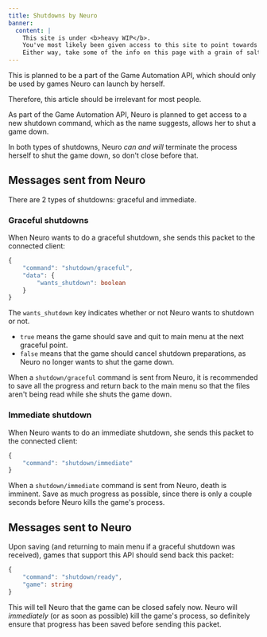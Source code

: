 ```yaml
---
title: Shutdowns by Neuro
banner:
  content: |
    This site is under <b>heavy WIP</b>.
    You've most likely been given access to this site to point towards a concept, or something.
    Either way, take some of the info on this page with a grain of salt.
---
```



<Aside>

This is planned to be a part of the Game Automation API, which should only be used by games Neuro can launch by herself.

Therefore, this article should be irrelevant for most people.

</Aside>

As part of the Game Automation API, Neuro is planned to get access to a new shutdown command, which as the name suggests, allows her to shut a game down.

<Aside type="caution">

In both types of shutdowns, Neuro _can and will_ terminate the process herself to shut the game down, so don't close before that.

</Aside>

## Messages sent from Neuro

There are 2 types of shutdowns: graceful and immediate.

### Graceful shutdowns

When Neuro wants to do a graceful shutdown, she sends this packet to the connected client:

```ts
{
    "command": "shutdown/graceful",
    "data": {
        "wants_shutdown": boolean
    }
}
```

The `wants_shutdown` key indicates whether or not Neuro wants to shutdown or not.

- `true` means the game should save and quit to main menu at the next graceful point.
- `false` means that the game should cancel shutdown preparations, as Neuro no longer wants to shut the game down.

When a `shutdown/graceful` command is sent from Neuro, it is recommended to save all the progress and return back to the main menu so that the files aren't being read while she shuts the game down.

### Immediate shutdown

When Neuro wants to do an immediate shutdown, she sends this packet to the connected client:

```ts
{
    "command": "shutdown/immediate"
}
```

When a `shutdown/immediate` command is sent from Neuro, death is imminent. Save as much progress as possible, since there is only a couple seconds before Neuro kills the game's process.

## Messages sent to Neuro

Upon saving (and returning to main menu if a graceful shutdown was received), games that support this API should send back this packet:

```ts
{
    "command": "shutdown/ready",
    "game": string
}
```

This will tell Neuro that the game can be closed safely now. Neuro will _immediately_ (or as soon as possible) kill the game's process, so definitely ensure that progress has been saved before sending this packet.
